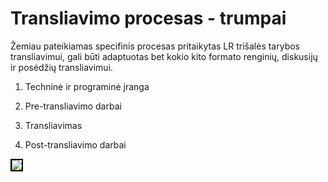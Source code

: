 # Transliavimo procesas - trumpai {.unnumbered}

Žemiau pateikiamas specifinis procesas pritaikytas LR trišalės tarybos transliavimui, gali būti adaptuotas bet kokio kito formato renginių, diskusijų ir posėdžių transliavimui.

1. Techninė ir programinė įranga

2. Pre-transliavimo darbai

3. Transliavimas

4. Post-transliavimo darbai


![](figures/0/tt_transliavimo_procesas.svg){style="border: 2px solid black"}